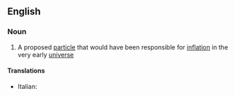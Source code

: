 ==English==

===Noun===
{{wikipedia}}
{{en-noun}}

#{{physics}} A proposed [[particle]] that would have been responsible for [[inflation]] in the very early [[universe]]

====Translations====
{{trans-top}}
*Italian: {{t-|it|inflatone|m}}
{{trans-mid}}

{{trans-bottom}}